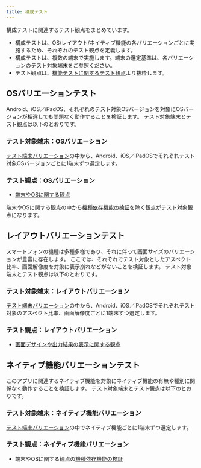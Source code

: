 ```yaml
---
title: 構成テスト
---
```


構成テストに関連するテスト観点をまとめています。

- 構成テストは、OS/レイアウト/ネイティブ機能の各バリエーションごとに実施するため、それぞれのテスト観点を定義します。
- 構成テストは、複数の端末で実施します。端末の選定基準は、各バリエーションのテスト対象端末をご参照ください。
- テスト観点は、[機能テストに関するテスト観点](functional-testing.mdx#機能テストに関するテスト観点)より抜粋します。

## OSバリエーションテスト

Android、iOS／iPadOS、それぞれのテスト対象OSバージョンを対象にOSバージョンが相違しても問題なく動作することを検証します。
テスト対象端末とテスト観点は以下のとおりです。

### テスト対象端末：OSバリエーション

[テスト端末バリエーション](../test-variation.mdx)の中から、Android、iOS／iPadOSでそれぞれテスト対象OSバージョンごとに1端末ずつ選定します。

### テスト観点：OSバリエーション

- [端末やOSに関する観点](functional-testing/terminal-os.mdx)

端末やOSに関する観点の中から[機種依存機能の検証](functional-testing/terminal-os.mdx#機種依存機能の検証)を除く観点がテスト対象観点になります。

## レイアウトバリエーションテスト

スマートフォンの機種は多種多様であり、それに伴って画面サイズのバリエーションが豊富に存在します。
ここでは、それぞれでテスト対象としたアスペクト比率、画面解像度を対象に表示崩れなどがないことを検証します。
テスト対象端末とテスト観点は以下のとおりです。

### テスト対象端末：レイアウトバリエーション

[テスト端末バリエーション](../test-variation.mdx)の中から、Android、iOS／iPadOSでそれぞれテスト対象のアスペクト比率、画面解像度ごとに1端末ずつ選定します。

### テスト観点：レイアウトバリエーション

- [画面デザインや出力結果の表示に関する観点](functional-testing/screen-output-result.mdx)

## ネイティブ機能バリエーションテスト

このアプリに関連するネイティブ機能を対象にネイティブ機能の有無や種別に関係なく動作することを検証します。
テスト対象端末とテスト観点は以下のとおりです。

### テスト対象端末：ネイティブ機能バリエーション

[テスト端末バリエーション](../test-variation.mdx)の中でネイティブ機能ごとに1端末ずつ選定します。

### テスト観点：ネイティブ機能バリエーション

- 端末やOSに関する観点の[機種依存機能の検証](functional-testing/terminal-os.mdx#機種依存機能の検証)
